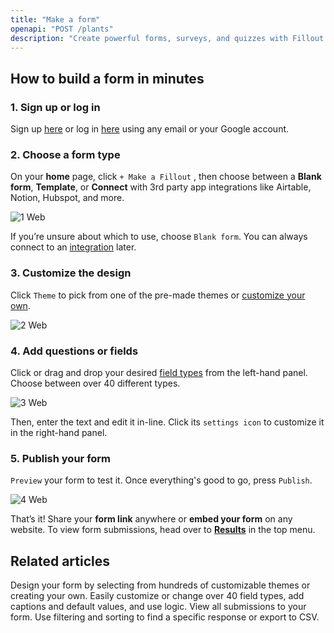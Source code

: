```yaml
---
title: "Make a form"
openapi: "POST /plants"
description: "Create powerful forms, surveys, and quizzes with Fillout in a few easy steps."
---
```


## How to build a form in minutes

### 1. Sign up or log in

Sign up [here](https://app.fillout.com/signup) or log in [here](https://app.fillout.com/login) using any email or your Google account.

### 2. Choose a form type

On your **home** page, click `+ Make a Fillout` , then choose between a **Blank form**, **Template**, or **Connect** with 3rd party app integrations like Airtable, Notion, Hubspot, and more.

![1 Web](/images/1.webp)

If you’re unsure about which to use, choose `Blank form`. You can always connect to an [integration](https://www.notion.so/Integrations-ff23eebebba04d728aecd4744d814b81?pvs=21) later.

### 3. Customize the design

Click `Theme` to pick from one of the pre-made themes or [customize your own](https://www.notion.so/Themes-f29afca7098d44eda5f076c16b490868?pvs=21).

![2 Web](/images/2.webp)

### 4. Add questions or fields

Click or drag and drop your desired [field types](https://www.notion.so/Field-types-1aa7ec8c6ad941c782be2af823ab3459?pvs=21) from the left-hand panel. Choose between over 40 different types.

![3 Web](/images/3.webp)

Then, enter the text and edit it in-line. Click its `settings icon` to customize it in the right-hand panel.

### 5. Publish your form

`Preview` your form to test it. Once everything's good to go, press `Publish`.

![4 Web](/images/4.webp)

That’s it\! Share your **form link** anywhere or **embed your form** on any website. To view form submissions, head over to [**Results**](https://www.notion.so/Results-e59927a7827a4b01baf91a2d8d0afb59?pvs=21) in the top menu.

## **Related articles**

<CardGroup cols={3}>
  <Card title="Themes" icon="palette" iconType="regular" color="#FFC738">
    Design your form by selecting from hundreds of customizable themes or creating your own.
  </Card>
  <Card title="Field types" icon="question" iconType="regular" color="#FFC738">
    Easily customize or change over 40 field types, add captions and default values, and use logic.
  </Card>
  <Card title="Responses" icon="square-poll-vertical" iconType="regular" color="#FFC738">
    View all submissions to your form. Use filtering and sorting to find a specific response or export to CSV.
  </Card>
</CardGroup>